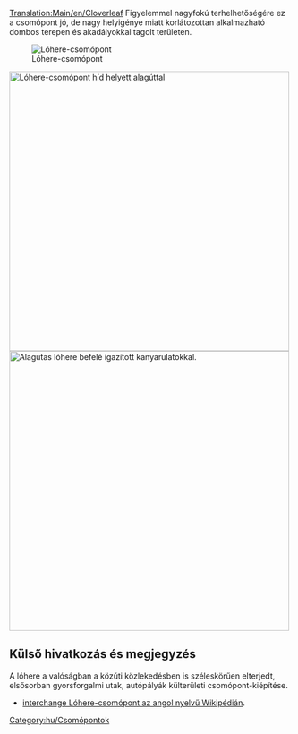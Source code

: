 [[Translation:Main/en/Cloverleaf]]{{hu/Csomópontmenü}}
Figyelemmel nagyfokú terhelhetőségére ez a csomópont jó, de nagy helyigénye miatt korlátozottan alkalmazható dombos terepen és akadályokkal tagolt területen.

[[File:en/Cloverleaf.png|none|frame|Lóhere-csomópont]]

{{Template:Csomópontok tulajdonságai/Hu|Olcsó|1|0|1|1|0|0|0|1|0|1|1|0|Vonat lerobbanása csak egy pályára és a balra kanyarodó forgalomra hat.|
*Négynél több vonat egyidejű kezelésére képes.
*Éles ívek nélküli megépítése hatalmas területet foglal el.
*A hurkokat és az átlós elágazókat építsük a vonatainknál hosszabbra, így várakozó vonat a fővonal forgalmát nem akasztja meg.
*Ha híd használata lassítaná a vonatokat, építsünk alagutakat.
*Szükség esetén átalakíthatjuk [[Main/hu/Csomópont/Bújtatott|bújtatott csomóponttá]].
*Terület: 10 x 10
*Ahhoz, hogy a csomópont tizenkét egységből álló (értsd: hat mezőnyi hosszú) vonat fogadására teljesen képessé váljon, a lóhere minden oldalát 2 mezőnyi hosszúságúra építsük úgy, hogy a lóherét a csomópont közepétől három mezőnyi távolságra kezdjük.
*Általános megfogalmazással: a lóhere fogadóképessége 7*n (n a lóherelevél oldalhossza). A lóhere építését a csomópont közepétől 2*n-1 távolságra kezdjük.
}}
[[File:en/Cloverleaf with tunnels.png|none|thumb|500px|Lóhere-csomópont híd helyett alagúttal]]
[[File:en/Cloverleaf inward corners.png|none|thumb|500px|Alagutas lóhere befelé igazított kanyarulatokkal.]]

==Külső hivatkozás és megjegyzés==
A lóhere a valóságban a közúti közlekedésben is széleskörűen elterjedt, elsősorban gyorsforgalmi utak, autópályák külterületi csomópont-kiépítése.
*[http://www.wikipedia.org/wiki/Cloverleaf interchange Lóhere-csomópont az angol nyelvű Wikipédián].

[[Category:hu/Csomópontok]]